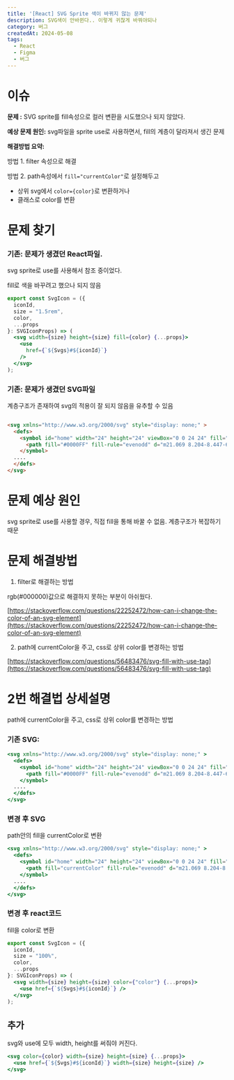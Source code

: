 ```yaml
---
title: '[React] SVG Sprite 색이 바뀌지 않는 문제'
description: SVG색이 안바뀐다.. 이렇게 귀찮게 바꿔야되나
category: 버그
createdAt: 2024-05-08
tags:
  - React
  - Figma
  - 버그
---
```

# 이슈

**문제 :** SVG sprite를 fill속성으로 컬러 변환을 시도했으나 되지 않았다.

**예상 문제 원인:** svg파일을 sprite use로 사용하면서, fill의 계층이 달라져서 생긴 문제

**해결방법 요약:**

방법 1. filter 속성으로 해결

방법 2. path속성에서 `fill="currentColor"`로 설정해두고

- 상위 svg에서 `color={color}`로 변환하거나
- 클래스로 color를 변환

# 문제 찾기

### 기존: 문제가 생겼던 React파일.

svg sprite로 use를 사용해서 참조 중이었다.

fill로 색을 바꾸려고 했으나 되지 않음

```jsx
export const SvgIcon = ({
  iconId,
  size = "1.5rem",
  color,
  ...props
}: SVGIconProps) => (
  <svg width={size} height={size} fill={color} {...props}>
    <use
      href={`${Svgs}#${iconId}`}
    />
  </svg>
);
```

### 기존: 문제가 생겼던 SVG파일

계층구조가 존재하여 svg의 적용이 잘 되지 않음을 유추할 수 있음

```html

<svg xmlns="http://www.w3.org/2000/svg" style="display: none;" >
  <defs>
    <symbol id="home" width="24" height="24" viewBox="0 0 24 24" fill="none">
      <path fill="#0000FF" fill-rule="evenodd" d="m21.069 8.204-8.447-6.717a.998.998 0 0 0-1.244 0L2.93 8.204a2 2 0 0 0-.755 1.565v9.418a2.4 2.4 0 0 0 2.4 2.4H10v-4.752a1 1 0 0 1 1-1h2a1 1 0 0 1 1 1v4.752h5.424a2.4 2.4 0 0 0 2.4-2.4V9.77a2 2 0 0 0-.755-1.565" clip-rule="evenodd"/>
    </symbol>
  ....
  </defs>
</svg>
```

# 문제 예상 원인

svg sprite로 use를 사용할 경우, 직접 fill을 통해 바꿀 수 없음. 계층구조가 복잡하기 때문

# 문제 해결방법

1. filter로 해결하는 방법

rgb(#000000)값으로 해결하지 못하는 부분이 아쉬웠다.

[https://stackoverflow.com/questions/22252472/how-can-i-change-the-color-of-an-svg-element](https://stackoverflow.com/questions/22252472/how-can-i-change-the-color-of-an-svg-element)

2. path에 currentColor을 주고, css로 상위 color를 변경하는 방법

[https://stackoverflow.com/questions/56483476/svg-fill-with-use-tag](https://stackoverflow.com/questions/56483476/svg-fill-with-use-tag)


# 2번 해결법 상세설명

path에 currentColor을 주고, css로 상위 color를 변경하는 방법

### 기존 SVG:

```jsx
<svg xmlns="http://www.w3.org/2000/svg" style="display: none;" >
  <defs>
    <symbol id="home" width="24" height="24" viewBox="0 0 24 24" fill="none">
      <path fill="#0000FF" fill-rule="evenodd" d="m21.069 8.204-8.447-6.717a.998.998 0 0 0-1.244 0L2.93 8.204a2 2 0 0 0-.755 1.565v9.418a2.4 2.4 0 0 0 2.4 2.4H10v-4.752a1 1 0 0 1 1-1h2a1 1 0 0 1 1 1v4.752h5.424a2.4 2.4 0 0 0 2.4-2.4V9.77a2 2 0 0 0-.755-1.565" clip-rule="evenodd"/>
    </symbol>
  ....
  </defs>
</svg>
```

### 변경 후 SVG

path안의 fill을 currentColor로 변환

```jsx
<svg xmlns="http://www.w3.org/2000/svg" style="display: none;" >
  <defs>
    <symbol id="home" width="24" height="24" viewBox="0 0 24 24" fill="none">
      <path fill="currentColor" fill-rule="evenodd" d="m21.069 8.204-8.447-6.717a.998.998 0 0 0-1.244 0L2.93 8.204a2 2 0 0 0-.755 1.565v9.418a2.4 2.4 0 0 0 2.4 2.4H10v-4.752a1 1 0 0 1 1-1h2a1 1 0 0 1 1 1v4.752h5.424a2.4 2.4 0 0 0 2.4-2.4V9.77a2 2 0 0 0-.755-1.565" clip-rule="evenodd"/>
    </symbol>
  ....
  </defs>
</svg>
```

### 변경 후 react코드

fill을 color로 변환

```jsx
export const SvgIcon = ({
  iconId,
  size = "100%",
  color,
  ...props
}: SVGIconProps) => (
  <svg width={size} height={size} color={"color"} {...props}>
    <use href={`${Svgs}#${iconId}`} />
  </svg>
);
```

## 추가

svg와 use에 모두 width, height를 써줘야 커진다.

```jsx
<svg color={color} width={size} height={size} {...props}>
  <use href={`${Svgs}#${iconId}`} width={size} height={size} />
</svg>
```